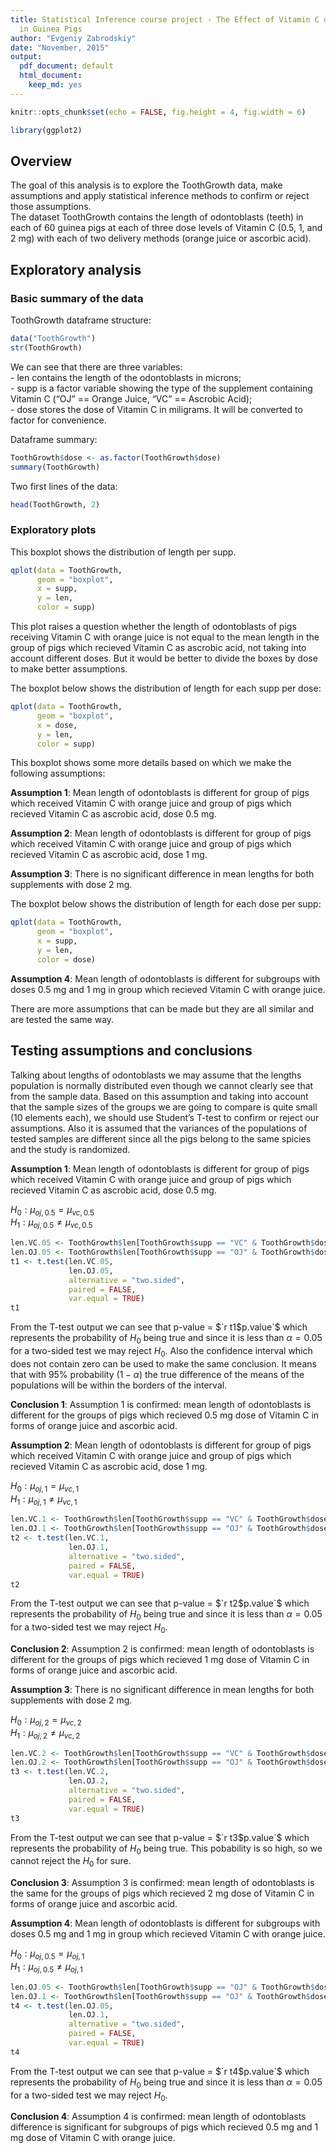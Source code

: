```yaml
---
title: Statistical Inference course project - The Effect of Vitamin C on Tooth Growth
  in Guinea Pigs
author: "Evgeniy Zabrodskiy"
date: "November, 2015"
output:
  pdf_document: default
  html_document:
    keep_md: yes
---
```

```r
knitr::opts_chunk$set(echo = FALSE, fig.height = 4, fig.width = 6)
```

```r
library(ggplot2)
```

## Overview
The goal of this analysis is to explore the ToothGrowth data, make assumptions and apply statistical inference methods to confirm or reject those assumptions.  
The dataset ToothGrowth contains the length of odontoblasts (teeth) in each of 60 guinea pigs at each of three dose levels of Vitamin C (0.5, 1, and 2 mg) with each of two delivery methods (orange juice or ascorbic acid).

## Exploratory analysis
### Basic summary of the data
ToothGrowth dataframe structure:  
```r
data("ToothGrowth")
str(ToothGrowth)
```
We can see that there are three variables:  
- len contains the length of the odontoblasts in microns;  
- supp is a factor variable showing the type of the supplement containing Vitamin C ("OJ" == Orange Juice, "VC" == Ascrobic Acid);  
- dose stores the dose of Vitamin C in miligrams. It will be converted to factor for convenience.  

Dataframe summary:  
```r
ToothGrowth$dose <- as.factor(ToothGrowth$dose)
summary(ToothGrowth)
```

Two first lines of the data:  
```r
head(ToothGrowth, 2)
```

### Exploratory plots
This boxplot shows the distribution of length per supp.  
```r
qplot(data = ToothGrowth, 
      geom = "boxplot", 
      x = supp, 
      y = len, 
      color = supp)
```

This plot raises a question whether the length of odontoblasts of pigs receiving Vitamin C with orange juice is not equal to the mean length in the group of pigs which recieved Vitamin C as ascrobic acid, not taking into account different doses. But it would be better to divide the boxes by dose to make better assumptions.  

The boxplot below shows the distribution of length for each supp per dose:  
```r
qplot(data = ToothGrowth, 
      geom = "boxplot", 
      x = dose, 
      y = len, 
      color = supp)
```

This boxplot shows some more details based on which we make the following assumptions:  

**Assumption 1**: Mean length of odontoblasts is different for group of pigs which received Vitamin C with orange juice and group of pigs which recieved Vitamin C as ascrobic acid, dose 0.5 mg.  

**Assumption 2**: Mean length of odontoblasts is different for group of pigs which received Vitamin C with orange juice and group of pigs which recieved Vitamin C as ascrobic acid, dose 1 mg.  

**Assumption 3**: There is no significant difference in mean lengths for both supplements with dose 2 mg.

The boxplot below shows the distribution of length for each dose per supp:  
```r
qplot(data = ToothGrowth, 
      geom = "boxplot", 
      x = supp, 
      y = len, 
      color = dose)
```

**Assumption 4**: Mean length of odontoblasts is different for subgroups with doses 0.5 mg and 1 mg in group which recieved Vitamin C with orange juice.  

There are more assumptions that can be made but they are all similar and are tested the same way. 

## Testing assumptions and conclusions
Talking about lengths of odontoblasts we may assume that the lengths population is normally distributed even though we cannot clearly see that from the sample data. Based on this assumption and taking into account that the sample sizes of the groups we are going to compare is quite small (10 elements each), we should use Student's T-test to confirm or reject our assumptions. Also it is assumed that the variances of the populations of tested samples are different since all the pigs belong to the same spicies and the study is randomized.

**Assumption 1**: Mean length of odontoblasts is different for group of pigs which received Vitamin C with orange juice and group of pigs which recieved Vitamin C as ascrobic acid, dose 0.5 mg.  

$H_{0}:\mu_{oj,0.5} = \mu_{vc,0.5}$  
$H_{1}:\mu_{oj,0.5} \ne \mu_{vc,0.5}$  

```r
len.VC.05 <- ToothGrowth$len[ToothGrowth$supp == "VC" & ToothGrowth$dose == 0.5]
len.OJ.05 <- ToothGrowth$len[ToothGrowth$supp == "OJ" & ToothGrowth$dose == 0.5]
t1 <- t.test(len.VC.05, 
             len.OJ.05, 
             alternative = "two.sided", 
             paired = FALSE, 
             var.equal = TRUE)
t1
```

From the T-test output we can see that p-value = $`r t1$p.value`$ which represents the probability of $H_{0}$ being true and since it is less than $\alpha = 0.05$ for a two-sided test we may reject $H_{0}$. Also the confidence interval which does not contain zero can be used to make the same conclusion. It means that with 95% probability ($1-\alpha$) the true difference of the means of the populations will be within the borders of the interval. 

**Conclusion 1**: Assumption 1 is confirmed: mean length of odontoblasts is different for the groups of pigs which recieved 0.5 mg dose of Vitamin C in forms of orange juice and ascorbic acid.  

**Assumption 2**: Mean length of odontoblasts is different for group of pigs which received Vitamin C with orange juice and group of pigs which recieved Vitamin C as ascrobic acid, dose 1 mg.  

$H_{0}:\mu_{oj,1} = \mu_{vc,1}$  
$H_{1}:\mu_{oj,1} \ne \mu_{vc,1}$  

```r
len.VC.1 <- ToothGrowth$len[ToothGrowth$supp == "VC" & ToothGrowth$dose == 1]
len.OJ.1 <- ToothGrowth$len[ToothGrowth$supp == "OJ" & ToothGrowth$dose == 1]
t2 <- t.test(len.VC.1, 
             len.OJ.1, 
             alternative = "two.sided", 
             paired = FALSE, 
             var.equal = TRUE)
t2
```

From the T-test output we can see that p-value = $`r t2$p.value`$ which represents the probability of $H_{0}$ being true and since it is less than $\alpha = 0.05$ for a two-sided test we may reject $H_{0}$.  

**Conclusion 2**: Assumption 2 is confirmed: mean length of odontoblasts is different for the groups of pigs which recieved 1 mg dose of Vitamin C in forms of orange juice and ascorbic acid.

**Assumption 3**: There is no significant difference in mean lengths for both supplements with dose 2 mg.  

$H_{0}:\mu_{oj,2} = \mu_{vc,2}$  
$H_{1}:\mu_{oj,2} \ne \mu_{vc,2}$  

```r
len.VC.2 <- ToothGrowth$len[ToothGrowth$supp == "VC" & ToothGrowth$dose == 2]
len.OJ.2 <- ToothGrowth$len[ToothGrowth$supp == "OJ" & ToothGrowth$dose == 2]
t3 <- t.test(len.VC.2, 
             len.OJ.2, 
             alternative = "two.sided", 
             paired = FALSE, 
             var.equal = TRUE)
t3
```

From the T-test output we can see that p-value = $`r t3$p.value`$ which represents the probability of $H_{0}$ being true. This pobability is so high, so we cannot reject the $H_{0}$ for sure.  

**Conclusion 3**: Assumption 3 is confirmed: mean length of odontoblasts is the same for the groups of pigs which recieved 2 mg dose of Vitamin C in forms of orange juice and ascorbic acid.

**Assumption 4**: Mean length of odontoblasts is different for subgroups with doses 0.5 mg and 1 mg in group which recieved Vitamin C with orange juice.  

$H_{0}:\mu_{oj,0.5} = \mu_{oj,1}$  
$H_{1}:\mu_{oj,0.5} \ne \mu_{oj,1}$  

```r
len.OJ.05 <- ToothGrowth$len[ToothGrowth$supp == "OJ" & ToothGrowth$dose == 0.5]
len.OJ.1 <- ToothGrowth$len[ToothGrowth$supp == "OJ" & ToothGrowth$dose == 1]
t4 <- t.test(len.OJ.05, 
             len.OJ.1, 
             alternative = "two.sided", 
             paired = FALSE, 
             var.equal = TRUE)
t4
```

From the T-test output we can see that p-value = $`r t4$p.value`$ which represents the probability of $H_{0}$ being true and since it is less than $\alpha = 0.05$ for a two-sided test we may reject $H_{0}$.  

**Conclusion 4**: Assumption 4 is confirmed: mean length of odontoblasts difference is significant for subgroups of pigs which recieved 0.5 mg and 1 mg dose of Vitamin C with orange juice.
